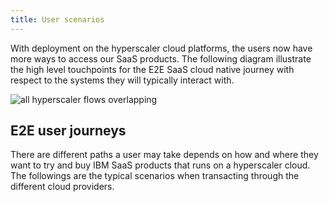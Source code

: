 ```yaml
---
title: User scenarios
---
```



<PageDescription>

With deployment on the hyperscaler cloud platforms, the users now have more ways to access our SaaS products. The following diagram illustrate the high level touchpoints for the E2E SaaS cloud native journey with respect to the systems they will typically interact with.

</PageDescription>

<Row>
  <Column colMd={8} colLg={10}>

![all hyperscaler flows overlapping](images/Flow-overlaid.png)

  </Column>
</Row>

## E2E user journeys

There are different paths a user may take depends on how and where they want to try and buy IBM SaaS products that runs on a hyperscaler cloud. The followings are the typical scenarios when transacting through the different cloud providers.

<CardGroup>
  <MiniCard
    title="Try and buy through IBM"
    href="https://pages.github.ibm.com/cdai-design/pal/plg-and-multicloud-saas/user-scenarios/transact-upgrade-ibm"
    actionIcon="arrowRight"
  ></MiniCard>
  <MiniCard
    title="Try and buy through AWS Marketplace"
    href="https://pages.github.ibm.com/cdai-design/pal/plg-and-multicloud-saas/user-scenarios/transact-upgrade-aws"
    actionIcon="arrowRight"
  ></MiniCard>
  <MiniCard
    title="Try and buy through Azure Marketplace"
    href="https://pages.github.ibm.com/cdai-design/pal/plg-and-multicloud-saas/user-scenarios/transact-upgrade-azure"
    actionIcon="arrowRight"
  ></MiniCard>
  <MiniCard
    title="Custom offers via IBM sales"
    href="https://pages.github.ibm.com/cdai-design/pal/plg-and-multicloud-saas/user-scenarios/private-offer"
    actionIcon="arrowRight"
  ></MiniCard>
</CardGroup>

